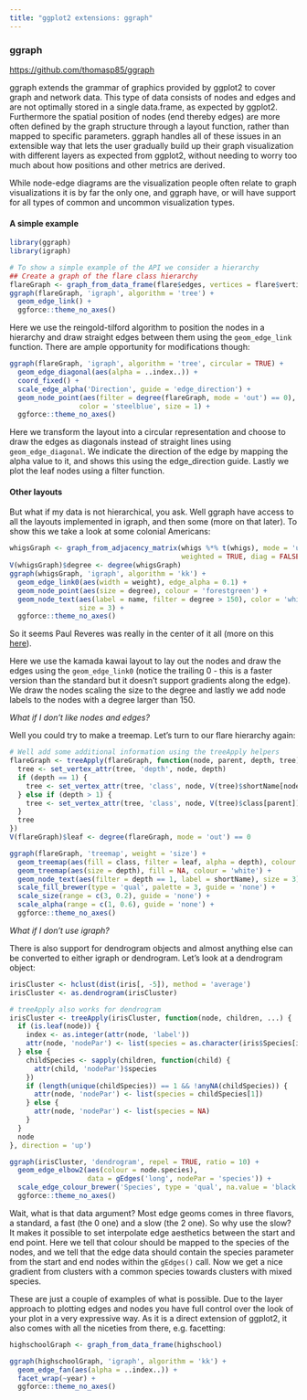 ```yaml
---
title: "ggplot2 extensions: ggraph"
---
```


### ggraph
<https://github.com/thomasp85/ggraph>

ggraph extends the grammar of graphics provided by ggplot2 to cover graph and
network data. This type of data consists of nodes and edges and are not 
optimally stored in a single data.frame, as expected by ggplot2. Furthermore the
spatial position of nodes (end thereby edges) are more often defined by the 
graph structure through a layout function, rather than mapped to specific 
parameters. ggraph handles all of these issues in an extensible way that lets
the user gradually build up their graph visualization with different layers as
expected from ggplot2, without needing to worry too much about how positions and
other metrics are derived.

While node-edge diagrams are the visualization people often relate to graph
visualizations it is by far the only one, and ggraph have, or will have support
for all types of common and uncommon visualization types.

#### A simple example

```r
library(ggraph)
library(igraph)

# To show a simple example of the API we consider a hierarchy
## Create a graph of the flare class hierarchy
flareGraph <- graph_from_data_frame(flare$edges, vertices = flare$vertices)
ggraph(flareGraph, 'igraph', algorithm = 'tree') + 
  geom_edge_link() +
  ggforce::theme_no_axes()
```

Here we use the reingold-tilford algorithm to position the nodes in a hierarchy
and draw straight edges between them using the `geom_edge_link` function. There
are ample opportunity for modifications though:

```r
ggraph(flareGraph, 'igraph', algorithm = 'tree', circular = TRUE) + 
  geom_edge_diagonal(aes(alpha = ..index..)) +
  coord_fixed() + 
  scale_edge_alpha('Direction', guide = 'edge_direction') +
  geom_node_point(aes(filter = degree(flareGraph, mode = 'out') == 0), 
                 color = 'steelblue', size = 1) +
  ggforce::theme_no_axes()
```

Here we transform the layout into a circular representation and choose to draw
the edges as diagonals instead of straight lines using `geom_edge_diagonal`. We
indicate the direction of the edge by mapping the alpha value to it, and shows 
this using the edge_direction guide. Lastly we plot the leaf nodes using a 
filter function.

#### Other layouts
But what if my data is not hierarchical, you ask. Well ggraph have access to all
the layouts implemented in igraph, and then some (more on that later). To show
this we take a look at some colonial Americans:

```r
whigsGraph <- graph_from_adjacency_matrix(whigs %*% t(whigs), mode = 'upper', 
                                          weighted = TRUE, diag = FALSE)
V(whigsGraph)$degree <- degree(whigsGraph)
ggraph(whigsGraph, 'igraph', algorithm = 'kk') + 
  geom_edge_link0(aes(width = weight), edge_alpha = 0.1) + 
  geom_node_point(aes(size = degree), colour = 'forestgreen') + 
  geom_node_text(aes(label = name, filter = degree > 150), color = 'white', 
                 size = 3) + 
  ggforce::theme_no_axes()
```

So it seems Paul Reveres was really in the center of it all (more on this [here](http://kieranhealy.org/blog/archives/2013/06/09/using-metadata-to-find-paul-revere/)).

Here we use the kamada kawai layout to lay out the nodes and draw the edges 
using the `geom_edge_link0` (notice the trailing 0 - this is a faster version
than the standard but it doesn't support gradients along the edge). We draw
the nodes scaling the size to the degree and lastly we add node labels to the
nodes with a degree larger than 150.

*What if I don't like nodes and edges?*

Well you could try to make a treemap. Let's turn to our flare hierarchy again:

```r
# Well add some additional information using the treeApply helpers
flareGraph <- treeApply(flareGraph, function(node, parent, depth, tree) {
  tree <- set_vertex_attr(tree, 'depth', node, depth)
  if (depth == 1) {
    tree <- set_vertex_attr(tree, 'class', node, V(tree)$shortName[node])
  } else if (depth > 1) {
    tree <- set_vertex_attr(tree, 'class', node, V(tree)$class[parent])
  }
  tree
})
V(flareGraph)$leaf <- degree(flareGraph, mode = 'out') == 0

ggraph(flareGraph, 'treemap', weight = 'size') + 
  geom_treemap(aes(fill = class, filter = leaf, alpha = depth), colour = NA) + 
  geom_treemap(aes(size = depth), fill = NA, colour = 'white') + 
  geom_node_text(aes(filter = depth == 1, label = shortName), size = 3) +
  scale_fill_brewer(type = 'qual', palette = 3, guide = 'none') + 
  scale_size(range = c(3, 0.2), guide = 'none') + 
  scale_alpha(range = c(1, 0.6), guide = 'none') +
  ggforce::theme_no_axes()
```

*What if I don't use igraph?*

There is also support for dendrogram objects and almost anything else can be 
converted to either igraph or dendrogram. Let's look at a dendrogram object:

```r
irisCluster <- hclust(dist(iris[, -5]), method = 'average')
irisCluster <- as.dendrogram(irisCluster)

# treeApply also works for dendrogram
irisCluster <- treeApply(irisCluster, function(node, children, ...) {
  if (is.leaf(node)) {
    index <- as.integer(attr(node, 'label'))
    attr(node, 'nodePar') <- list(species = as.character(iris$Species[index]))
  } else {
    childSpecies <- sapply(children, function(child) {
      attr(child, 'nodePar')$species
    })
    if (length(unique(childSpecies)) == 1 && !anyNA(childSpecies)) {
      attr(node, 'nodePar') <- list(species = childSpecies[1])
    } else {
      attr(node, 'nodePar') <- list(species = NA)
    }
  }
  node
}, direction = 'up')

ggraph(irisCluster, 'dendrogram', repel = TRUE, ratio = 10) + 
  geom_edge_elbow2(aes(colour = node.species), 
                   data = gEdges('long', nodePar = 'species')) + 
  scale_edge_colour_brewer('Species', type = 'qual', na.value = 'black') + 
  ggforce::theme_no_axes()
```

Wait, what is that data argument? Most edge geoms comes in three flavors, a 
standard, a fast (the 0 one) and a slow (the 2 one). So why use the slow? It 
makes it possible to set interpolate edge aesthetics between the start and end
point. Here we tell that colour should be mapped to the species of the nodes,
and we tell that the edge data should contain the species parameter from the
start and end nodes within the `gEdges()` call. Now we get a nice gradient from
clusters with a common species towards clusters with mixed species.

These are just a couple of examples of what is possible. Due to the layer 
approach to plotting edges and nodes you have full control over the look of your
plot in a very expressive way. As it is a direct extension of ggplot2, it also
comes with all the niceties from there, e.g. facetting:

```r
highschoolGraph <- graph_from_data_frame(highschool)

ggraph(highschoolGraph, 'igraph', algorithm = 'kk') + 
  geom_edge_fan(aes(alpha = ..index..)) + 
  facet_wrap(~year) + 
  ggforce::theme_no_axes()
```


